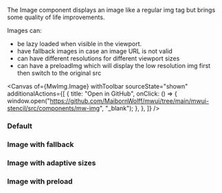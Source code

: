 
<Title>Image</Title>

<Subtitle>The Image component displays an image like a regular img tag but brings some quality of life improvements.</Subtitle>

Images can:

- be lazy loaded when visible in the viewport.
- have fallback images in case an image URL is not valid
- can have different resolutions for different viewport sizes
- can have a preloadImg which will display the low resolution img first then switch to the original src

<Canvas
  of={MwImg.Image}
  withToolbar
  sourceState="shown"
  additionalActions={[
    {
      title: "Open in GitHub",
      onClick: () => {
        window.open("https://github.com/MaibornWolff/mwui/tree/main/mwui-stencil/src/components/mw-img", "_blank");
      },
    },
  ]}
/>

<ArgTypes of="mw-img" />

### Default

<Canvas of={MwImg.Image} />

### Image with fallback

<Canvas of={MwImg.ImageWithFallback} />

### Image with adaptive sizes

<Canvas of={MwImg.ImageWithAdaptiveSizes} />

### Image with preload

<Canvas of={MwImg.ImageWithPreload} />
